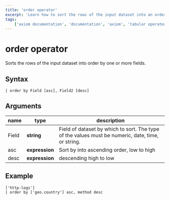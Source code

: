 ```yaml
---
title: 'order operator'
excerpt: 'Learn how to sort the rows of the input dataset into an order by one or more fields.'
tags: 
    ['axiom documentation', 'documentation', 'axiom', 'tabular operators', 'order operator']
---
```


# order operator

Sorts the rows of the input dataset into order by one or more fields.

## Syntax

```apl copy
| order by Field [asc], Field2 [desc]
```

<RunInPlayGround 
    href="https://play.axiom.co/axiom-play-qf1k/explorer?initForm=%7B%22apl%22%3A%22%5B%27sample-http-logs%27%5D%5Cn%7C%20order%20by%20content_type%20asc%2C%20is_tls%20desc%22%2C%22queryOptions%22%3A%7B%22quickRange%22%3A%2230d%22%7D%7D" 
    target="_blank" 
    rel="noopener noreferrer"
/>


## Arguments

| **name** | **type**     | **description**                                                                                  |
| -------- | ------------ | ------------------------------------------------------------------------------------------------ |
| Field    | **string**     | Field of dataset by which to sort. The type of the values must be numeric, date, time, or string. |
| asc      | **expression** | Sort by into ascending order, low to high                                                        |
| desc     | **expression** | descending high to low                                                                           |

## Example

```apl copy
['http-logs']
| order by ['geo.country'] asc, method desc
```

<RunInPlayGround 
    href="https://play.axiom.co/axiom-play-qf1k/explorer?initForm=%7B%22apl%22%3A%22%5B%27sample-http-logs%27%5D%5Cn%7C%20order%20by%20%5B%27geo.country%27%5D%20asc%2C%20method%20desc%22%2C%22queryOptions%22%3A%7B%22quickRange%22%3A%2230d%22%7D%7D" 
    target="_blank" 
    rel="noopener noreferrer"
/>